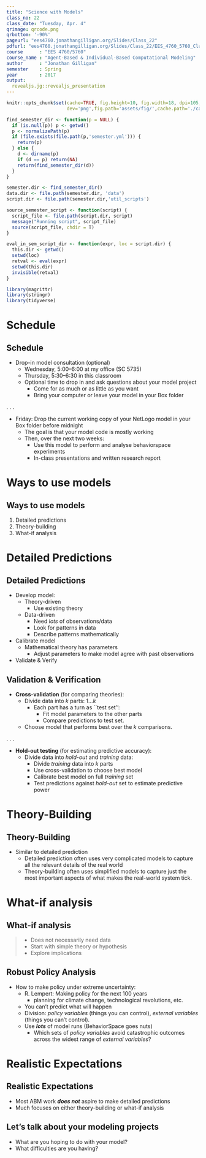```yaml
---
title: "Science with Models"
class_no: 22
class_date: "Tuesday, Apr. 4"
qrimage: qrcode.png
qrbottom: '-90%'
pageurl: "ees4760.jonathangilligan.org/Slides/Class_22"
pdfurl: "ees4760.jonathangilligan.org/Slides/Class_22/EES_4760_5760_Class_22_Slides.pdf"
course      : "EES 4760/5760"
course_name : "Agent-Based & Individual-Based Computational Modeling"
author      : "Jonathan Gilligan"
semester    : Spring
year        : 2017
output:
  revealjs.jg::revealjs_presentation
---
```

```r
knitr::opts_chunk$set(cache=TRUE, fig.height=10, fig.width=18, dpi=105,
                      dev='png',fig.path='assets/fig/',cache.path='./cache/')

find_semester_dir <- function(p = NULL) {
  if (is.null(p)) p <- getwd()
  p <- normalizePath(p)
  if (file.exists(file.path(p,'semester.yml'))) {
    return(p)
  } else {
    d <- dirname(p)
    if (d == p) return(NA)
    return(find_semester_dir(d))
  }
}

semester.dir <- find_semester_dir()
data.dir <- file.path(semester.dir, 'data')
script.dir <- file.path(semester.dir,'util_scripts')

source_semester_script <- function(script) {
  script_file <- file.path(script.dir, script)
  message("Running script", script_file)
  source(script_file, chdir = T)
}

eval_in_sem_script_dir <- function(expr, loc = script.dir) {
  this.dir <- getwd()
  setwd(loc)
  retval <- eval(expr)
  setwd(this.dir)
  invisible(retval)
}

library(magrittr)
library(stringr)
library(tidyverse)
```
# Schedule {#schedule-sec .center}

## Schedule {#schedule .center}

* Drop-in model consultation (optional)
    * Wednesday, 5:00--6:00 at my office (SC 5735)
    * Thursday, 5:30--6:30 in this classroom
    * Optional time to drop in and ask questions about your model project
        * Come for as much or as little as you want
        * Bring your computer or leave your model in your Box folder

. . .

* Friday: Drop the current working copy of your NetLogo model in your Box folder before midnight
    * The goal is that your model code is mostly working
    * Then, over the next two weeks:
        * Use this model to perform and analyse behaviorspace experiments
        * In-class presentations and written research report


# Ways to use models {.center}

## Ways to use models {.center}

#. Detailed predictions
#. Theory-building
#. What-if analysis

# Detailed Predictions  {#prediction-sec .center data-transition="fade-out" data-state="skip_slide"}

## Detailed Predictions  {#prediction .center data-transition="fade-in"}

* Develop model:
    * Theory-driven 
        * Use existing theory
    * Data-driven
        * Need _lots_ of observations/data
        * Look for patterns in data
        * Describe patterns mathematically
* Calibrate model
    * Mathematical theory has parameters
        * Adjust parameters to make model agree with past observations
* Validate & Verify

## Validation & Verification {.center}

* __Cross-validation__ (for comparing theories):
    * Divide data into $k$ parts: $1 \ldots k$
        * Each part has a turn as ``test set'':
            * Fit model parameters to the other parts
            * Compare predictions to test set.
    * Choose model that performs best over the $k$ comparisons.

. . .    
    
* __Hold-out testing__ (for estimating predictive accuracy):
    * Divide data into _hold-out_ and _training_ data:
        * Divide _training_ data into $k$ parts
        * Use cross-validation to choose best model
        * Calibrate best model on full _training_ set
        * Test predictions against _hold-out_ set to estimate predictive power


# Theory-Building {#theory-building-sec .center data-transition="fade-out" data-state="skip_slide"}

## Theory-Building {#theory-building .center data-transition="fade-in"}

* Similar to detailed prediction
    * Detailed prediction often uses very complicated models to capture all the
      relevant details of the real world
    * Theory-building often uses simplified models to capture just the most
      important aspects of what makes the real-world system tick.

# What-if analysis {#what-if-sec .center data-transition="fade-out" data-state="skip_slide"}

## What-if analysis {#what-if .center data-transition="fade-in"}

> * Does not necessarily need data
> * Start with simple theory or hypothesis
> * Explore implications

## Robust Policy Analysis

* How to make policy under extreme uncertainty:
    * R. Lempert: Making policy for the next 100 years
        * planning for climate change, technological revolutions, etc.
    * You can't predict what will happen
    * Division: _policy variables_ (things you can control), _external variables_ (things you can't control).
    * Use ___lots___ of model runs (BehaviorSpace goes nuts)
        * Which sets of _policy variables_ avoid catastrophic outcomes across the widest range of _external variables_?

# Realistic Expectations {.center}

## Realistic Expectations {.center}

* Most ABM work ___does not___ aspire to make detailed predictions
* Much focuses on either theory-building or what-if analysis

## Let's talk about your modeling projects {.center}

* What are you hoping to do with your model?
* What difficulties are you having?

